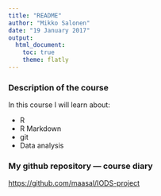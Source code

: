 ```yaml
---
title: "README"
author: "Mikko Salonen"
date: "19 January 2017"
output: 
  html_document:  
    toc: true
    theme: flatly
---
```


### Description of the course
In this course I will learn about:

  * R
  * R Markdown
  * git
  * Data analysis
  

### My github repository --- course diary
<https://github.com/maasal/IODS-project>
